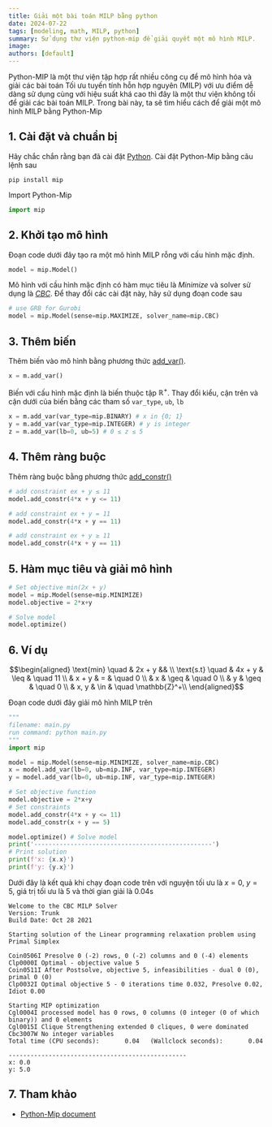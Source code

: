 ```yaml
---
title: Giải một bài toán MILP bằng python
date: 2024-07-22
tags: [modeling, math, MILP, python]
summary: Sử dụng thư viện python-mip để giải quyết một mô hình MILP.
image:
authors: [default]
---
```


Python-MIP là một thư viện tập hợp rất nhiều công cụ để mô hình hóa và giải các bài toán
Tối ưu tuyến tính hỗn hợp nguyên (MILP) với ưu điểm dễ dàng sử dụng cùng với hiệu suất khá cao
thì đây là một thư viện không tồi để giải các bài toán MILP. Trong bài này, ta sẽ tìm hiểu
cách để giải một mô hình MILP bằng Python-Mip

## 1. Cài đặt và chuẩn bị
Hãy chắc chắn rằng bạn đã cài đặt [Python](https://www.python.org/). Cài đặt Python-Mip bằng câu lệnh sau
```terminal
pip install mip
```

Import Python-Mip
```python
import mip
```

## 2. Khởi tạo mô hình

Đoạn code dưới đây tạo ra một mô hình MILP rỗng với cấu hình mặc định.
```python
model = mip.Model()
```
Mô hình với cầu hình mặc định có hàm mục tiêu là *Minimize* và solver sử dụng là
[*CBC*](https://www.coin-or.org/). Để thay đổi các cài đặt này, hãy sử dụng đoạn code sau
```python
# use GRB for Gurobi
model = mip.Model(sense=mip.MAXIMIZE, solver_name=mip.CBC)
```

## 3. Thêm biến
Thêm biến vào mô hình bằng phương thức [add_var()](https://docs.python-mip.com/en/latest/classes.html#mip.Model.add_var).
```python
x = m.add_var()
```
Biến với cấu hình mặc định là biến thuộc tập $\mathbb{R}^+$. Thay đổi kiểu, cận trên và cận dưới
của biến bằng các tham số `var_type`, `ub`, `lb`
```python
x = m.add_var(var_type=mip.BINARY) # x in {0; 1}
y = m.add_var(var_type=mip.INTEGER) # y is integer
z = m.add_var(lb=0, ub=5) # 0 ≤ z ≤ 5
```

## 4. Thêm ràng buộc
Thêm ràng buộc bằng phương thức [add_constr()](https://docs.python-mip.com/en/latest/classes.html)
```python
# add constraint ex + y ≤ 11
model.add_constr(4*x + y <= 11)

# add constraint ex + y = 11
model.add_constr(4*x + y == 11)

# add constraint ex + y ≥ 11
model.add_constr(4*x + y == 11)
```

## 5. Hàm mục tiêu và giải mô hình

```python
# Set objective min(2x + y)
model = mip.Model(sense=mip.MINIMIZE)
model.objective = 2*x+y

# Solve model
model.optimize()
```

## 6. Ví dụ

```math
\begin{aligned}
  \text{min} \quad & 2x + y && \\
  \text{s.t} \quad & 4x + y & \leq & \quad 11 \\
                   & x + y & = & \quad 0 \\
                   & x & \geq & \quad 0 \\
                   & y & \geq & \quad 0 \\
                   & x, y & \in & \quad \mathbb{Z}^+\\

\end{aligned}
```
Đoạn code dưới đây giải mô hình MILP trên
```python
"""
filename: main.py
run command: python main.py
"""
import mip

model = mip.Model(sense=mip.MINIMIZE, solver_name=mip.CBC)
x = model.add_var(lb=0, ub=mip.INF, var_type=mip.INTEGER)
y = model.add_var(lb=0, ub=mip.INF, var_type=mip.INTEGER)

# Set objective function
model.objective = 2*x+y
# Set constraints
model.add_constr(4*x + y <= 11)
model.add_constr(x + y == 5)

model.optimize() # Solve model
print('-------------------------------------------------')
# Print solution
print(f'x: {x.x}')
print(f'y: {y.x}')
```

Dưới đây là kết quả khi chạy đoạn code trên với nguyện tối ưu là $x = 0$, $y = 5$,
giá trị tối ưu là 5 và thời gian giải là 0.04s
```terminal
Welcome to the CBC MILP Solver
Version: Trunk
Build Date: Oct 28 2021

Starting solution of the Linear programming relaxation problem using Primal Simplex

Coin0506I Presolve 0 (-2) rows, 0 (-2) columns and 0 (-4) elements
Clp0000I Optimal - objective value 5
Coin0511I After Postsolve, objective 5, infeasibilities - dual 0 (0), primal 0 (0)
Clp0032I Optimal objective 5 - 0 iterations time 0.032, Presolve 0.02, Idiot 0.00

Starting MIP optimization
Cgl0004I processed model has 0 rows, 0 columns (0 integer (0 of which binary)) and 0 elements
Cgl0015I Clique Strengthening extended 0 cliques, 0 were dominated
Cbc3007W No integer variables
Total time (CPU seconds):       0.04   (Wallclock seconds):       0.04

-------------------------------------------------
x: 0.0
y: 5.0
```

## 7. Tham khảo

- [Python-Mip document](https://docs.python-mip.com/en/latest/index.html)
